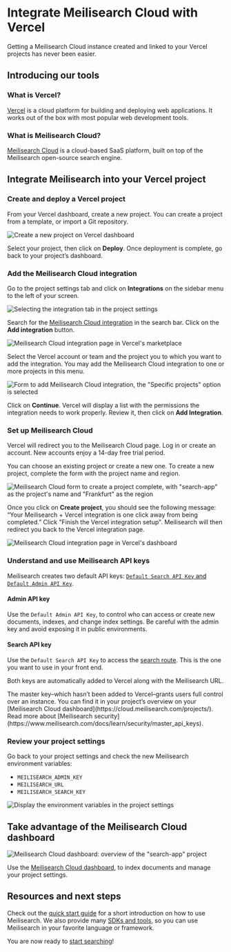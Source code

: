 # Integrate Meilisearch Cloud with Vercel

Getting a Meilisearch Cloud instance created and linked to your Vercel projects has never been easier. 

## Introducing our tools

### What is Vercel?

[Vercel](https://vercel.com/) is a cloud platform for building and deploying web applications. It works out of the box with most popular web development tools.

### What is Meilisearch Cloud?

[Meilisearch Cloud](https://www.meilisearch.com/cloud) is a cloud-based SaaS platform, built on top of the Meilisearch open-source search engine.

## Integrate Meilisearch into your Vercel project

### Create and deploy a Vercel project

From your Vercel dashboard, create a new project. You can create a project from a template, or import a Git repository.

![Create a new project on Vercel dashboard](https://raw.githubusercontent.com/meilisearch/documentation/main/assets/images/vercel/01.create-new-project-on-vercel-dashboard.png)

Select your project, then click on **Deploy**. Once deployment is complete, go back to your project’s dashboard. 

### Add the Meilisearch Cloud integration

Go to the project settings tab and click on **Integrations** on the sidebar menu to the left of your screen.

![Selecting the integration tab in the project settings](https://raw.githubusercontent.com/meilisearch/documentation/main/assets/images/vercel/02.project-settings-integrations-tab.png)

Search for the [Meilisearch Cloud integration](https://vercel.com/integrations/meilisearch) in the search bar. Click on the **Add integration** button.

![Meilisearch Cloud integration page in Vercel's marketplace](https://raw.githubusercontent.com/meilisearch/documentation/main/assets/images/vercel/03.meilisearch-cloud-integration-page-in-marketplace.png)

Select the Vercel account or team and the project you to which you want to add the integration. You may add the Meilisearch Cloud integration to one or more projects in this menu.

![Form to add Meilisearch Cloud integration, the "Specific projects" option is selected](https://raw.githubusercontent.com/meilisearch/documentation/main/assets/images/vercel/04.add-meilisearch-cloud-form.png)

Click on **Continue**. Vercel will display a list with the permissions the integration needs to work properly. Review it, then click on **Add Integration**.

### Set up Meilisearch Cloud

Vercel will redirect you to the Meilisearch Cloud page. Log in or create an account. New accounts enjoy a 14-day free trial period.

You can choose an existing project or create a new one. To create a new project, complete the form with the project name and region.

![Meilisearch Cloud form to create a project complete, with "search-app" as the project's name and "Frankfurt" as the region](https://raw.githubusercontent.com/meilisearch/documentation/main/assets/images/vercel/05.create-a-meilisearch-cloud-project-form.png)

Once you click on **Create project**, you should see the following message: “Your Meilisearch + Vercel integration is one click away from being completed.” Click "Finish the Vercel integration setup". Meilisearch will then redirect you back to the Vercel integration page.

![Meilisearch Cloud integration page in Vercel's dashboard](https://raw.githubusercontent.com/meilisearch/documentation/main/assets/images/vercel/06.meilisearch-cloud-integration-page-in-vercel-dashboard.png)

### Understand and use Meilisearch API keys

Meilisearch creates two default API keys: [`Default Search API Key` and `Default Admin API Key`](/learn/security/master_api_keys#using-default-api-keys-for-authorization). 

#### Admin API key

Use the `Default Admin API Key`, to control who can access or create new documents, indexes, and change index settings. Be careful with the admin key and avoid exposing it in public environments.

#### Search API key

Use the `Default Search API Key` to access the [search route](/reference/api/search). This is the one you want to use in your front end.

Both keys are automatically added to Vercel along with the Meilisearch URL.

<Capsule intent="tip">
The master key–which hasn’t been added to Vercel–grants users full control over an instance. You can find it in your project’s overview on your [Meilisearch Cloud dashboard](https://cloud.meilisearch.com/projects/). Read more about [Meilisearch security](https://www.meilisearch.com/docs/learn/security/master_api_keys).
</Capsule>

### Review your project settings

Go back to your project settings and check the new Meilisearch environment variables:
- `MEILISEARCH_ADMIN_KEY`
- `MEILISEARCH_URL`
- `MEILISEARCH_SEARCH_KEY`

![Display the environment variables in the project settings](https://raw.githubusercontent.com/meilisearch/documentation/main/assets/images/vercel/07.project-settings-environment-variables-tab.png)

## Take advantage of the Meilisearch Cloud dashboard

![Meilisearch Cloud dashboard: overview of the "search-app" project](https://raw.githubusercontent.com/meilisearch/documentation/main/assets/images/vercel/08.meilisearch-cloud-dashboard.png)

Use the [Meilisearch Cloud dashboard](https://cloud.meilisearch.com/projects/), to index  documents and manage your project settings.

## Resources and next steps

Check out the [quick start guide](https://www.meilisearch.com/docs/learn/getting_started/quick_start#add-documents) for a short introduction on how to use Meilisearch. We also provide many [SDKs and tools](/learn/what_is_meilisearch/sdks), so you can use Meilisearch in your favorite language or framework. 

You are now ready to [start searching]((/reference/api/search))!

